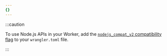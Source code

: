 ```yaml
---
{}
---
```


:::caution

To use Node.js APIs in your Worker, add the [`nodejs_compat_v2` compatibility flag](/workers/configuration/compatibility-dates/#nodejs-compatibility-flag) to your `wrangler.toml` file.

:::
